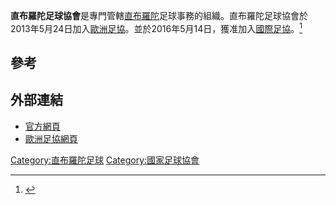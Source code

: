 {{noteTA|G1=Football}}
{{國家足協
|Name               = 直布羅陀足球協會
|Logo               = Gibraltar Football Association.svg
|Founded            = 1895年
|FIFA affiliation   = 2016年
|Region             = [[歐洲足協|歐洲足協]]
|Region affiliation = 2013年
|President          = Michael Llamas
}}

'''直布羅陀足球協會'''是專門管轄[[直布羅陀|直布羅陀]]足球事務的組織。直布羅陀足球協會於2013年5月24日加入[[歐洲足協|歐洲足協]]。並於2016年5月14日，獲准加入[[國際足協|國際足協]]。<ref>{{cite web|title=科索沃和直布羅陀加入國際足協 引起爭議|url=https://hk.news.yahoo.com/%E7%A7%91%E7%B4%A2%E6%B2%83%E5%92%8C%E7%9B%B4%E5%B8%83%E7%BE%85%E9%99%80%E5%8A%A0%E5%85%A5%E5%9C%8B%E9%9A%9B%E8%B6%B3%E5%8D%94-%E5%BC%95%E8%B5%B7%E7%88%AD%E8%AD%B0-102100684.html|publisher=[[星島日報|星島日報]]|accessdate=2016-05-14|language=zh-hk|date=2016-05-14|archive-date=2020-03-30|archive-url=https://web.archive.org/web/20200330113238/https://hk.news.yahoo.com/%E7%A7%91%E7%B4%A2%E6%B2%83%E5%92%8C%E7%9B%B4%E5%B8%83%E7%BE%85%E9%99%80%E5%8A%A0%E5%85%A5%E5%9C%8B%E9%9A%9B%E8%B6%B3%E5%8D%94-%E5%BC%95%E8%B5%B7%E7%88%AD%E8%AD%B0-102100684.html|dead-url=no}}</ref>

== 參考 ==
{{reflist}}

== 外部連結 ==
* [http://www.gibraltarfa.com 官方網頁] {{Wayback|url=http://www.gibraltarfa.com/ |date=20160519082903 }}
* [http://www.uefa.com/memberassociations/association=gib/index.html 歐洲足協網頁] {{Wayback|url=http://www.uefa.com/memberassociations/association=gib/index.html |date=20140716003418 }}

{{直布羅陀足球}}
{{UEFA成員國家足球協會}}

[[Category:直布羅陀足球|Category:直布羅陀足球]]
[[Category:國家足球協會|Category:國家足球協會]]